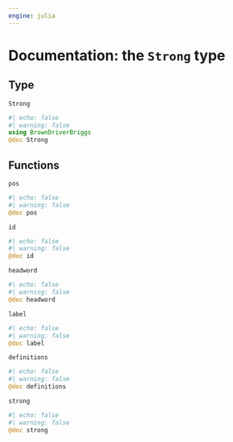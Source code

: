 ```yaml
---
engine: julia
---
```


# Documentation: the `Strong` type

## Type

`Strong` 

:::{.callout-note appearance="minimal"}
```julia
#| echo: false
#| warning: false
using BrownDriverBriggs
@doc Strong
```
:::



## Functions 

`pos`


:::{.callout-note appearance="minimal"}
```julia
#| echo: false
#| warning: false
@doc pos
```
:::

`id`

:::{.callout-note appearance="minimal"}
```julia
#| echo: false
#| warning: false
@doc id
```
:::

`headword`

:::{.callout-note appearance="minimal"}
```julia
#| echo: false
#| warning: false
@doc headword
```
:::

`label`

:::{.callout-note appearance="minimal"}
```julia
#| echo: false
#| warning: false
@doc label
```
:::

`definitions`

:::{.callout-note appearance="minimal"}
```julia
#| echo: false
#| warning: false
@doc definitions
```
:::

`strong`

:::{.callout-note appearance="minimal"}
```julia
#| echo: false
#| warning: false
@doc strong
```
:::
